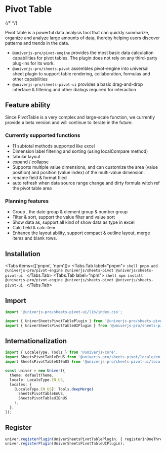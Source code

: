

# Pivot Table

<BadgeGroup values={[UniverTypes.SHEET]} value={UniverTypes.SHEET} />

{/* <Sandbox entryFile={entryFile} /> */}

Pivot table is a powerful data analysis tool that can quickly summarize, organize and analyze large amounts of data, thereby helping users discover patterns and trends in the data.

- `@univerjs-pro/pivot-engine` provides the most basic data calculation capabilities for pivot tables. The plugin does not rely on any third-party plug-ins for its work.
- `@univerjs-pro/sheets-pivot` assembles pivot-engine into universal sheet plugin to support table rendering, collaboration, formulas and other capabilities
- `@univerjs-pro/sheets-pivot-ui` provides a basic drag-and-drop interface & filtering and other dialogs required for interaction

## Feature ability

<Callout>
Since PivotTable is a very complex and large-scale function, we currently provide a beta version and will continue to iterate in the future.
</Callout>

### Currently supported functions

- 11 subtotal methods supported like excel
- Dimension label filtering and sorting (using localCompare method)
- tabular layout
- expand / collapse
- Supports multiple value dimensions, and can customize the area (value position) and position (value index) of the multi-value dimension.
- rename field & format filed
- auto refresh when data source range change and dirty formula witch ref the pivot table area

### Planning features

- Group , the date group & element group & number group
- Filter & sort, support the value filter and value sort
- Show data as, support all kind of show data as type in excel
- Calc field & calc item
- Enhance the layout ability, support compact & outline layout, merge items and blank rows.

## Installation

<Tabs items={['pnpm', 'npm']}>
  <Tabs.Tab label="pnpm">
    ```shell
    pnpm add @univerjs-pro/pivot-engine @univerjs/sheets-pivot @univerjs/sheets-pivot-ui
    ```
  </Tabs.Tab>
  <Tabs.Tab label="npm">
    ```shell
    npm install @univerjs-pro/pivot-engine @univerjs/sheets-pivot @univerjs/sheets-pivot-ui
    ```
  </Tabs.Tab>
</Tabs>

## Import

```typescript
import '@univerjs-pro/sheets-pivot-ui/lib/index.css';

import { UniverSheetsPivotTablePlugin } from '@univerjs-pro/sheets-pivot';
import { UniverSheetsPivotTableUIPlugin } from '@univerjs-pro/sheets-pivot-ui';
```

## Internationalization

```typescript
import { LocaleType, Tools } from '@univerjs/core';
import SheetsPivotTableEnUS from '@univerjs-pro/sheets-pivot/locale/en-US';
import SheetsPivotTableUIEnUS from '@univerjs-pro/sheets-pivot-ui/locale/en-US';

const univer = new Univer({
  theme: defaultTheme,
  locale: LocaleType.EN_US,
  locales: {
    [LocaleType.EN_US]: Tools.deepMerge(
      SheetsPivotTableEnUS,
      SheetsPivotTableUIEnUS
    ),
  },
});
```

## Register

```typescript
univer.registerPlugin(UniverSheetsPivotTablePlugin, { registerInOneThread: true });
univer.registerPlugin(UniverSheetsPivotTableUIPlugin);
```
